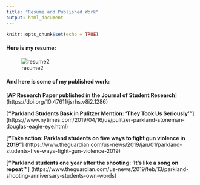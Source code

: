 ```yaml
---
title: "Resume and Published Work"
output: html_document
---
```


```r
knitr::opts_chunk$set(echo = TRUE)
```



#### __Here is my resume:__
![resume2](https://user-images.githubusercontent.com/90274509/147838001-8187fca8-cf8c-48d7-a006-e758290c3f9a.jpeg)



#### __And here is some of my published work:__

[__AP Research Paper published in the Journal of Student Research__] (https://doi.org/10.47611/jsrhs.v8i2.1286)

[__"Parkland Students Bask in Pulitzer Mention: ‘They Took Us Seriously’"__] (https://www.nytimes.com/2019/04/16/us/pulitzer-parkland-stoneman-douglas-eagle-eye.html)

[__"Take action: Parkland students on five ways to fight gun violence in 2019"__] (https://www.theguardian.com/us-news/2019/jan/01/parkland-students-five-ways-fight-gun-violence-2019)

[__"Parkland students one year after the shooting: 'It's like a song on repeat'"__] (https://www.theguardian.com/us-news/2019/feb/13/parkland-shooting-anniversary-students-own-words)






